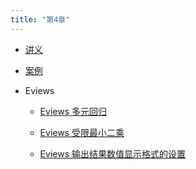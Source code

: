 ```yaml
---
title: "第4章"
---
```


-   [讲义](https://lizongzhang.github.io/ee4/chap4.html)

-   [案例](https://lizongzhang.github.io/ee4/case1.html)

-   Eviews

    -   [Eviews 多元回归](https://www.bilibili.com/video/BV1Zi4y1j7Xf/)

    -   [Eviews 受限最小二乘](https://www.bilibili.com/video/BV1pp4y1k7xx/)
    
    -   [Eviews 输出结果数值显示格式的设置](https://www.bilibili.com/video/BV1tZ4y1V7Rb/)  

